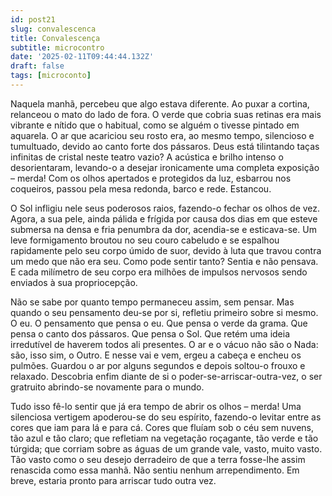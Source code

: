 ```yaml
---
id: post21
slug: convalescenca
title: Convalescença
subtitle: microcontro
date: '2025-02-11T09:44:44.132Z'
draft: false
tags: [microconto]
---
```

Naquela manhã, percebeu que algo estava diferente. 
Ao puxar a cortina, relanceou o mato do lado de fora. O verde 
que cobria suas retinas era mais vibrante e nítido que o habitual, 
como se alguém o tivesse pintado em aquarela. O ar que acariciou 
seu rosto era, ao mesmo tempo, silencioso e tumultuado, devido ao 
canto forte dos pássaros. Deus está tilintando taças infinitas de cristal
neste teatro vazio? A acústica e brilho intenso o desorientaram,
levando-o a desejar ironicamente uma completa exposição – merda! 
Com os olhos apertados e protegidos da luz, esbarrou nos 
coqueiros, passou pela mesa redonda, barco e rede. Estancou.

O Sol infligiu nele seus poderosos raios, fazendo-o fechar os olhos de vez. 
Agora, a sua pele, ainda pálida e frígida por causa dos 
dias em que esteve submersa na densa e fria penumbra da dor, acendia-se e esticava-se. 
Um leve formigamento broutou no seu couro cabeludo e se espalhou rapidamente
pelo seu corpo úmido de suor, devido à luta que travou contra um medo que
não era seu. Como pode sentir tanto? Sentia e não pensava. 
E cada milímetro de seu corpo era milhões de impulsos 
nervosos sendo enviados à sua propriocepção. 

Não se sabe por quanto tempo permaneceu assim, sem pensar.
Mas quando o seu pensamento deu-se por si, refletiu primeiro sobre si mesmo. 
O eu. O pensamento que pensa o eu. Que pensa o verde da grama. 
Que pensa o canto dos pássaros. Que pensa o Sol. 
Que retém uma ideia irredutível de haverem todos ali presentes. 
O ar e o vácuo não são o Nada: são, isso sim, o Outro. 
E nesse vai e vem, ergeu a cabeça e encheu os pulmões. 
Guardou o ar por alguns segundos e depois soltou-o frouxo e relaxado.
Descobria enfim diante de si o poder-se-arriscar-outra-vez, 
o ser gratruito abrindo-se novamente para o mundo.

Tudo isso fê-lo sentir que já era tempo de abrir os olhos – merda! 
Uma silenciosa vertigem apoderou-se do seu espírito, 
fazendo-o levitar entre as cores que iam para lá e para cá. 
Cores que fluíam sob o céu sem nuvens, tão azul e tão claro; que refletiam na
vegetação roçagante, tão verde e tão túrgida; que
corriam sobre as águas de um grande vale, vasto, muito vasto. 
Tão vasto como o seu desejo derradeiro de que a terra fosse-lhe assim 
renascida como essa manhã. Não sentiu nenhum arrependimento.
Em breve, estaria pronto para arriscar tudo outra vez.